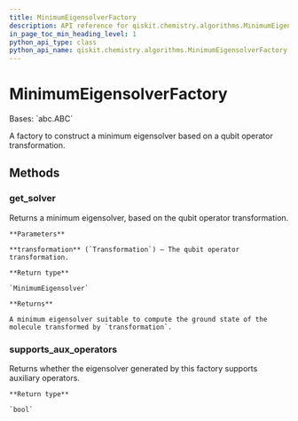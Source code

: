 ```yaml
---
title: MinimumEigensolverFactory
description: API reference for qiskit.chemistry.algorithms.MinimumEigensolverFactory
in_page_toc_min_heading_level: 1
python_api_type: class
python_api_name: qiskit.chemistry.algorithms.MinimumEigensolverFactory
---
```


# MinimumEigensolverFactory

<Class id="qiskit.chemistry.algorithms.MinimumEigensolverFactory" github="https://github.com/qiskit-community/qiskit-aqua/tree/stable/0.9/qiskit/chemistry/algorithms/ground_state_solvers/minimum_eigensolver_factories/minimum_eigensolver_factory.py" signature="MinimumEigensolverFactory">
  Bases: `abc.ABC`

  A factory to construct a minimum eigensolver based on a qubit operator transformation.

  ## Methods

  ### get\_solver

  <Function id="qiskit.chemistry.algorithms.MinimumEigensolverFactory.get_solver" signature="abstract MinimumEigensolverFactory.get_solver(transformation)">
    Returns a minimum eigensolver, based on the qubit operator transformation.

    **Parameters**

    **transformation** (`Transformation`) – The qubit operator transformation.

    **Return type**

    `MinimumEigensolver`

    **Returns**

    A minimum eigensolver suitable to compute the ground state of the molecule transformed by `transformation`.
  </Function>

  ### supports\_aux\_operators

  <Function id="qiskit.chemistry.algorithms.MinimumEigensolverFactory.supports_aux_operators" signature="abstract MinimumEigensolverFactory.supports_aux_operators()">
    Returns whether the eigensolver generated by this factory supports auxiliary operators.

    **Return type**

    `bool`
  </Function>
</Class>

